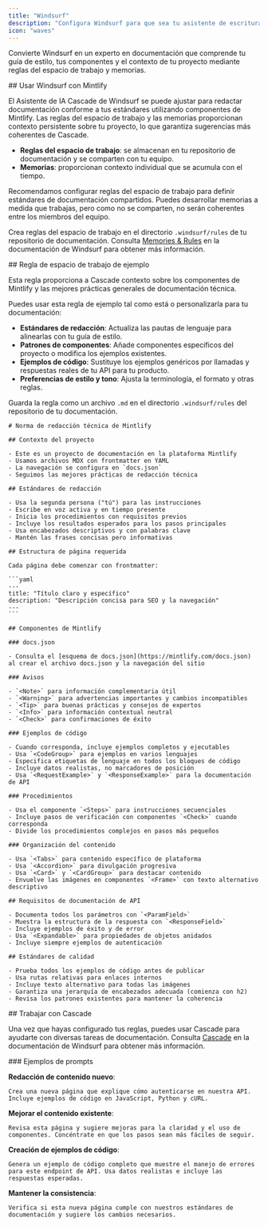 ```yaml
---
title: "Windsurf"
description: "Configura Windsurf para que sea tu asistente de escritura"
icon: "waves"
---
```


Convierte Windsurf en un experto en documentación que comprende tu guía de estilo, tus componentes y el contexto de tu proyecto mediante reglas del espacio de trabajo y memorias.

<div id="using-windsurf-with-mintlify">
  ## Usar Windsurf con Mintlify
</div>

El Asistente de IA Cascade de Windsurf se puede ajustar para redactar documentación conforme a tus estándares utilizando componentes de Mintlify. Las reglas del espacio de trabajo y las memorias proporcionan contexto persistente sobre tu proyecto, lo que garantiza sugerencias más coherentes de Cascade.

* **Reglas del espacio de trabajo**: se almacenan en tu repositorio de documentación y se comparten con tu equipo.
* **Memorias**: proporcionan contexto individual que se acumula con el tiempo.

Recomendamos configurar reglas del espacio de trabajo para definir estándares de documentación compartidos. Puedes desarrollar memorias a medida que trabajas, pero como no se comparten, no serán coherentes entre los miembros del equipo.

Crea reglas del espacio de trabajo en el directorio `.windsurf/rules` de tu repositorio de documentación. Consulta [Memories & Rules](https://docs.windsurf.com/windsurf/cascade/memories) en la documentación de Windsurf para obtener más información.

<div id="example-workspace-rule">
  ## Regla de espacio de trabajo de ejemplo
</div>

Esta regla proporciona a Cascade contexto sobre los componentes de Mintlify y las mejores prácticas generales de documentación técnica.

Puedes usar esta regla de ejemplo tal como está o personalizarla para tu documentación:

* **Estándares de redacción**: Actualiza las pautas de lenguaje para alinearlas con tu guía de estilo.
* **Patrones de componentes**: Añade componentes específicos del proyecto o modifica los ejemplos existentes.
* **Ejemplos de código**: Sustituye los ejemplos genéricos por llamadas y respuestas reales de tu API para tu producto.
* **Preferencias de estilo y tono**: Ajusta la terminología, el formato y otras reglas.

Guarda la regla como un archivo `.md` en el directorio `.windsurf/rules` del repositorio de tu documentación.

````mdx
# Norma de redacción técnica de Mintlify

## Contexto del proyecto

- Este es un proyecto de documentación en la plataforma Mintlify
- Usamos archivos MDX con frontmatter en YAML  
- La navegación se configura en `docs.json`
- Seguimos las mejores prácticas de redacción técnica

## Estándares de redacción

- Usa la segunda persona ("tú") para las instrucciones
- Escribe en voz activa y en tiempo presente
- Inicia los procedimientos con requisitos previos
- Incluye los resultados esperados para los pasos principales
- Usa encabezados descriptivos y con palabras clave
- Mantén las frases concisas pero informativas

## Estructura de página requerida

Cada página debe comenzar con frontmatter:

```yaml
---
title: "Título claro y específico"
description: "Descripción concisa para SEO y la navegación"
---
```

## Componentes de Mintlify

### docs.json

- Consulta el [esquema de docs.json](https://mintlify.com/docs.json) al crear el archivo docs.json y la navegación del sitio

### Avisos

- `<Note>` para información complementaria útil
- `<Warning>` para advertencias importantes y cambios incompatibles
- `<Tip>` para buenas prácticas y consejos de expertos  
- `<Info>` para información contextual neutral
- `<Check>` para confirmaciones de éxito

### Ejemplos de código

- Cuando corresponda, incluye ejemplos completos y ejecutables
- Usa `<CodeGroup>` para ejemplos en varios lenguajes
- Especifica etiquetas de lenguaje en todos los bloques de código
- Incluye datos realistas, no marcadores de posición
- Usa `<RequestExample>` y `<ResponseExample>` para la documentación de API

### Procedimientos

- Usa el componente `<Steps>` para instrucciones secuenciales
- Incluye pasos de verificación con componentes `<Check>` cuando corresponda
- Divide los procedimientos complejos en pasos más pequeños

### Organización del contenido

- Usa `<Tabs>` para contenido específico de plataforma
- Usa `<Accordion>` para divulgación progresiva
- Usa `<Card>` y `<CardGroup>` para destacar contenido
- Envuelve las imágenes en componentes `<Frame>` con texto alternativo descriptivo

## Requisitos de documentación de API

- Documenta todos los parámetros con `<ParamField>` 
- Muestra la estructura de la respuesta con `<ResponseField>`
- Incluye ejemplos de éxito y de error
- Usa `<Expandable>` para propiedades de objetos anidados
- Incluye siempre ejemplos de autenticación

## Estándares de calidad

- Prueba todos los ejemplos de código antes de publicar
- Usa rutas relativas para enlaces internos
- Incluye texto alternativo para todas las imágenes
- Garantiza una jerarquía de encabezados adecuada (comienza con h2)
- Revisa los patrones existentes para mantener la coherencia
````

<div id="working-with-cascade">
  ## Trabajar con Cascade
</div>

Una vez que hayas configurado tus reglas, puedes usar Cascade para ayudarte con diversas tareas de documentación. Consulta [Cascade](https://docs.windsurf.com/windsurf/cascade) en la documentación de Windsurf para obtener más información.

<div id="example-prompts">
  ### Ejemplos de prompts
</div>

**Redacción de contenido nuevo**:

```text ajustar
Crea una nueva página que explique cómo autenticarse en nuestra API. Incluye ejemplos de código en JavaScript, Python y cURL.
```

**Mejorar el contenido existente**:

```text ajuste
Revisa esta página y sugiere mejoras para la claridad y el uso de componentes. Concéntrate en que los pasos sean más fáciles de seguir.
```

**Creación de ejemplos de código**:

```text ajustar
Genera un ejemplo de código completo que muestre el manejo de errores para este endpoint de API. Usa datos realistas e incluye las respuestas esperadas.
```

**Mantener la consistencia**:

```text ajustar
Verifica si esta nueva página cumple con nuestros estándares de documentación y sugiere los cambios necesarios.
```